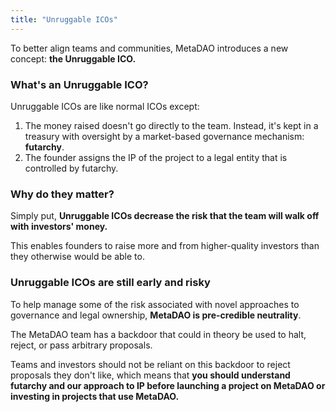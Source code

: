 ```yaml
---
title: "Unruggable ICOs"
---
```


To better align teams and communities, MetaDAO introduces a
new concept: **the Unruggable ICO.**

### What's an Unruggable ICO?

Unruggable ICOs are like normal ICOs except:

1. The money raised doesn't go directly to the team. Instead, it's kept
   in a treasury with oversight by a market-based governance mechanism:
   **futarchy**.
2. The founder assigns the IP of the project to a legal entity that is
   controlled by futarchy.

### Why do they matter?

Simply put, **Unruggable ICOs decrease the risk that the team will
walk off with investors' money.**

This enables founders to raise more and from higher-quality investors
than they otherwise would be able to.

### Unruggable ICOs are still early and risky

To help manage some of the risk associated with novel approaches to
governance and legal ownership, **MetaDAO is pre-credible neutrality**.

The MetaDAO team has a backdoor that could in theory be used to 
halt, reject, or pass arbitrary proposals.

Teams and investors should not be reliant on this backdoor to reject
proposals they don't like, which means that **you should understand
futarchy and our approach to IP before launching a project on MetaDAO
or investing in projects that use MetaDAO.**

